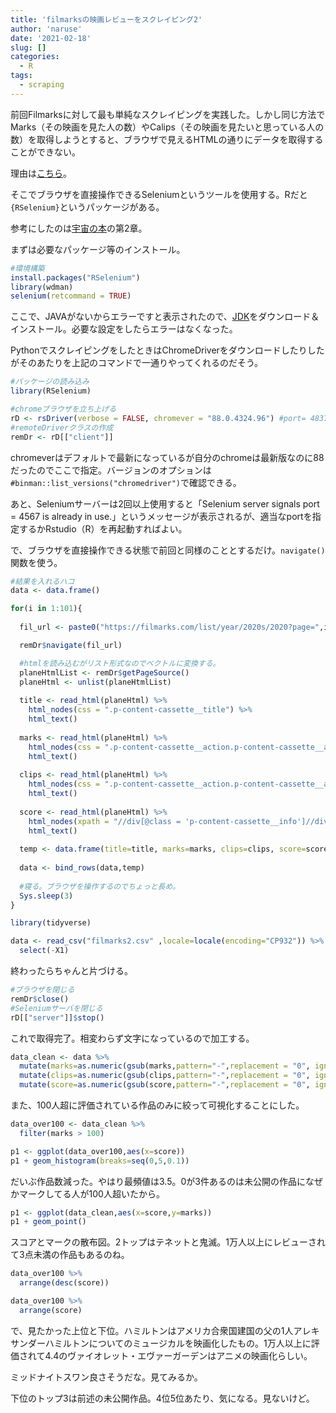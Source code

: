 ```yaml
---
title: 'filmarksの映画レビューをスクレイピング2'
author: 'naruse'
date: '2021-02-18'
slug: []
categories:
  - R
tags:
  - scraping
---
```


前回Filmarksに対して最も単純なスクレイピングを実践した。しかし同じ方法でMarks（その映画を見た人の数）やCalips（その映画を見たいと思っている人の数）を取得しようとすると、ブラウザで見えるHTMLの通りにデータを取得することができない。

理由は[こちら](https://gammasoft.jp/blog/how-to-download-web-page-created-javascript/)。

そこでブラウザを直接操作できるSeleniumというツールを使用する。Rだと`{RSelenium}`というパッケージがある。

参考にしたのは[宇宙の本](https://www.amazon.co.jp/dp/B07F1KL3KR/ref=dp-kindle-redirect?_encoding=UTF8&btkr=1)の第2章。

まずは必要なパッケージ等のインストール。

```r

#環境構築
install.packages("RSelenium")
library(wdman)
selenium(retcommand = TRUE)

```

ここで、JAVAがないからエラーですと表示されたので、[JDK](https://www.oracle.com/technetwork/jp/java/javase/downloads/index.html)をダウンロード＆インストール。必要な設定をしたらエラーはなくなった。

PythonでスクレイピングをしたときはChromeDriverをダウンロードしたりしたがそのあたりを上記のコマンドで一通りやってくれるのだそう。

```r

#パッケージの読み込み
library(RSelenium)

#chromeブラウザを立ち上げる
rD <- rsDriver(verbose = FALSE, chromever = "88.0.4324.96") #port= 4837L
#remoteDriverクラスの作成
remDr <- rD[["client"]]

```

chromeverはデフォルトで最新になっているが自分のchromeは最新版なのに88だったのでここで指定。バージョンのオプションは`#binman::list_versions("chromedriver")`で確認できる。

あと、Seleniumサーバーは2回以上使用すると「Selenium server signals port = 4567 is already in use.」というメッセージが表示されるが、適当なportを指定するかRstudio（R）を再起動すればよい。

で、ブラウザを直接操作できる状態で前回と同様のこととするだけ。`navigate()`関数を使う。

```r

#結果を入れるハコ
data <- data.frame()

for(i in 1:101){
  
  fil_url <- paste0("https://filmarks.com/list/year/2020s/2020?page=",i)

  remDr$navigate(fil_url)

  #htmlを読み込むがリスト形式なのでベクトルに変換する。  
  planeHtmlList <- remDr$getPageSource()
  planeHtml <- unlist(planeHtmlList)
  
  title <- read_html(planeHtml) %>% 
    html_nodes(css = ".p-content-cassette__title") %>% 
    html_text()
  
  marks <- read_html(planeHtml) %>% 
    html_nodes(css = ".p-content-cassette__action.p-content-cassette__action--marks") %>% 
    html_text()
  
  clips <- read_html(planeHtml) %>% 
    html_nodes(css = ".p-content-cassette__action.p-content-cassette__action--clips") %>% 
    html_text()
  
  score <- read_html(planeHtml) %>% 
    html_nodes(xpath = "//div[@class = 'p-content-cassette__info']//div[@class = 'c-rating__score']") %>% 
    html_text()
  
  temp <- data.frame(title=title, marks=marks, clips=clips, score=score)
  
  data <- bind_rows(data,temp)
  
  #寝る。ブラウザを操作するのでちょっと長め。
  Sys.sleep(3)
}

```

```r

library(tidyverse)

data <- read_csv("filmarks2.csv" ,locale=locale(encoding="CP932")) %>% 
  select(-X1)

```

終わったらちゃんと片づける。

```r

#ブラウザを閉じる
remDr$close()
#Seleniumサーバを閉じる
rD[["server"]]$stop()

```

これで取得完了。相変わらず文字になっているので加工する。

```r

data_clean <- data %>% 
  mutate(marks=as.numeric(gsub(marks,pattern="-",replacement = "0", ignore.case = TRUE))) %>% 
  mutate(clips=as.numeric(gsub(clips,pattern="-",replacement = "0", ignore.case = TRUE))) %>% 
  mutate(score=as.numeric(gsub(score,pattern="-",replacement = "0", ignore.case = TRUE)))

```

また、100人超に評価されている作品のみに絞って可視化することにした。

```r

data_over100 <- data_clean %>% 
  filter(marks > 100)

p1 <- ggplot(data_over100,aes(x=score))
p1 + geom_histogram(breaks=seq(0,5,0.1))

```

だいぶ作品数減った。やはり最頻値は3.5。0が3件あるのは未公開の作品になぜかマークしてる人が100人超いたから。

```r

p1 <- ggplot(data_clean,aes(x=score,y=marks))
p1 + geom_point()

```

スコアとマークの散布図。2トップはテネットと鬼滅。1万人以上にレビューされて3点未満の作品もあるのね。

```r

data_over100 %>% 
  arrange(desc(score))

data_over100 %>% 
  arrange(score)

```

で、見たかった上位と下位。ハミルトンはアメリカ合衆国建国の父の1人アレキサンダーハミルトンについてのミュージカルを映画化したもの。1万人以上に評価されて4.4のヴァイオレット・エヴァーガーデンはアニメの映画化らしい。

ミッドナイトスワン良さそうだな。見てみるか。

下位のトップ3は前述の未公開作品。4位5位あたり、気になる。見ないけど。
